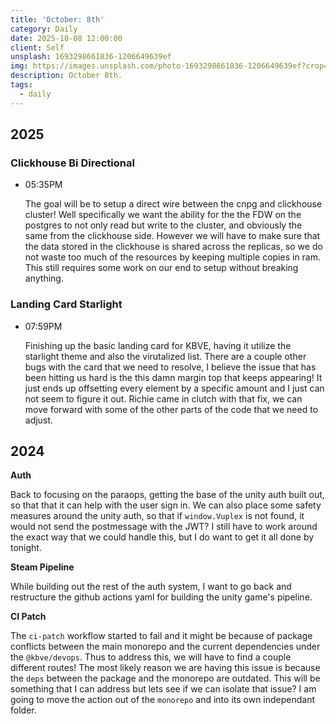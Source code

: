 ```yaml
---
title: 'October: 8th'
category: Daily
date: 2025-10-08 12:00:00
client: Self
unsplash: 1693298661836-1206649639ef
img: https://images.unsplash.com/photo-1693298661836-1206649639ef?crop=entropy&cs=srgb&fm=jpg&ixid=MnwzNjM5Nzd8MHwxfHJhbmRvbXx8fHx8fHx8fDE2ODE3NDg2ODY&ixlib=rb-4.0.3&q=85
description: October 8th. 
tags:
  - daily
---
```



## 2025

### Clickhouse Bi Directional

-   05:35PM

    The goal will be to setup a direct wire between the cnpg and clickhouse cluster!
    Well specifically we want the ability for the the FDW on the postgres to not only read but write to the cluster, and obviously the same from the clickhouse side.
    However we will have to make sure that the data stored in the clickhouse is shared across the replicas, so we do not waste too much of the resources by keeping multiple copies in ram.
    This still requires some work on our end to setup without breaking anything.

### Landing Card Starlight

-   07:59PM

    Finishing up the basic landing card for KBVE, having it utilize the starlight theme and also the virutalized list.
    There are a couple other bugs with the card that we need to resolve, I believe the issue that has been hitting us hard is the this damn margin top that keeps appearing!
    It just ends up offsetting every element by a specific amount and I just can not seem to figure it out.
    Richie came in clutch with that fix, we can move forward with some of the other parts of the code that we need to adjust.

## 2024

**Auth**

Back to focusing on the paraops, getting the base of the unity auth built out, so that that it can help with the user sign in.
We can also place some safety measures around the unity auth, so that if `window.Vuplex` is not found, it would not send the postmessage with the JWT?
I still have to work around the exact way that we could handle this, but I do want to get it all done by tonight.

**Steam Pipeline**

While building out the rest of the auth system, I want to go back and restructure the github actions yaml for building the unity game's pipeline.

**CI Patch**

The `ci-patch` workflow started to fail and it might be because of package conflicts between the main monorepo and the current dependencies under the `@kbve/devops`.
Thus to address this, we will have to find a couple different routes!
The most likely reason we are having this issue is because the `deps` between the package and the monorepo are outdated.
This will be something that I can address but lets see if we can isolate that issue?
I am going to move the action out of the `monorepo` and into its own independant folder.
